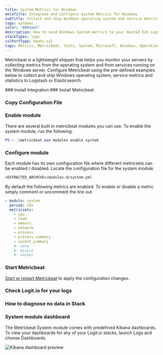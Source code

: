 ```yaml
---
title: System Metrics for Windows
metaTitle: Integrate and Configure System Metrics for Windows
subTitle: Collect and ship Windows operating system and service metrics to Logstash and Elasticsearch
logo: windows
color: "#00aae5"
description: How to send Windows System metrics to your Hosted ELK Logstash instance. Configure Metricbeat to send Windows System metrics to Logstash or Elasticsearch. 
stackTypes: logs
sslPortType: beats-ssl
tags: Metrics, Metricbeat, Stats, System, Microsoft, Windows, Operating System Monitor, Module
---
```


Metricbeat is a lightweight shipper that helps you monitor your servers by 
collecting metrics from the operating system and from services running on 
the Windows server. Configure Metricbeat using the pre-defined examples 
below to collect and ship Windows operating system, service metrics 
and statistics to Logstash or Elasticsearch.

<Steps>
  ### Install Integration
  <InstallIntegration/>
  ### Install Metricbeat

  <InstallBeat beatname="metricbeat" />

  ### Copy Configuration File

  <MetricbeatOutput />

  ### Enable module

  There are several built in metricbeat modules you can use. To enable the system module, run the following:

  ```ps1 copy
  PS > .\metricbeat.exe modules enable system
  ```

  ### Configure module

  Each module has its own configuration file where different metricsets can be enabled / disabled. 
  Locate the configuration file for the system module.

  ```txt copy
  <EXTRACTED_ARCHIVE>/modules.d/system.yml
  ```

  By default the following metrics are enabled. To enable or disable a metric 
  simply comment or uncomment the line out.

  ```yaml copy
  - module: system
    period: 10s
    metricsets:
      - cpu
      - load
      - memory
      - network
      - process
      - process_summary
      - socket_summary
      #- core
      #- diskio
      #- socket
  ```

  ### Start Metricbeat

  [Start or restart Metricbeat](https://www.elastic.co/guide/en/beats/metricbeat/master/metricbeat-starting.html) 
  to apply the configuration changes.

  ### Check Logit.io for your logs

  <LaunchStack utmMedium="logs" utmCampaign="windows_system_metricbeat" source="metrics_system_windows" />

  ### How to diagnose no data in Stack

  <DiagnoseNoData />

  ### System module dashboard

  The Metricbeat System module comes with predefined Kibana dashboards. To 
  view your dashboards for any of your Logit.io stacks, launch Logs and choose Dashboards.

  ![Kibana dashboard preview](@/images/integrations/metricbeats/metricbeat_system_module.png)

</Steps>